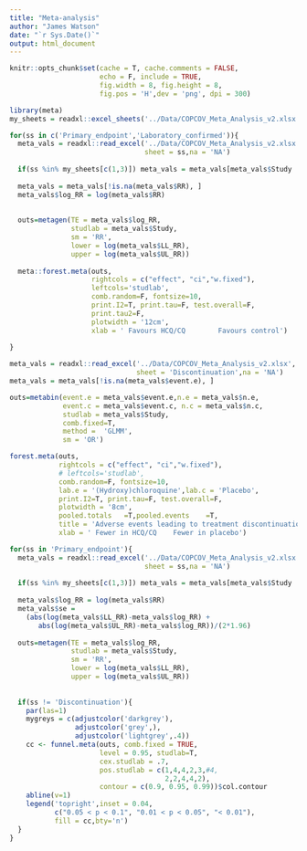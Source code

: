 ```yaml
---
title: "Meta-analysis"
author: "James Watson"
date: "`r Sys.Date()`"
output: html_document
---
```


```r
knitr::opts_chunk$set(cache = T, cache.comments = FALSE,
                      echo = F, include = TRUE, 
                      fig.width = 8, fig.height = 8,
                      fig.pos = 'H',dev = 'png', dpi = 300)
```



```r
library(meta)
my_sheets = readxl::excel_sheets('../Data/COPCOV_Meta_Analysis_v2.xlsx')

```



```r
for(ss in c('Primary_endpoint','Laboratory_confirmed')){
  meta_vals = readxl::read_excel('../Data/COPCOV_Meta_Analysis_v2.xlsx',
                                 sheet = ss,na = 'NA')
  
  if(ss %in% my_sheets[c(1,3)]) meta_vals = meta_vals[meta_vals$Study !='Grau-Pujol 2021',]
  
  meta_vals = meta_vals[!is.na(meta_vals$RR), ]
  meta_vals$log_RR = log(meta_vals$RR)
  
  
  outs=metagen(TE = meta_vals$log_RR, 
               studlab = meta_vals$Study,
               sm = 'RR',
               lower = log(meta_vals$LL_RR),
               upper = log(meta_vals$UL_RR))
  
  meta::forest.meta(outs, 
                    rightcols = c("effect", "ci","w.fixed"),
                    leftcols='studlab',
                    comb.random=F, fontsize=10,
                    print.I2=T, print.tau=F, test.overall=F,
                    print.tau2=F,
                    plotwidth = '12cm',
                    xlab = ' Favours HCQ/CQ        Favours control')
  
}
```


```r
meta_vals = readxl::read_excel('../Data/COPCOV_Meta_Analysis_v2.xlsx',
                               sheet = 'Discontinuation',na = 'NA')
meta_vals = meta_vals[!is.na(meta_vals$event.e), ]

outs=metabin(event.e = meta_vals$event.e,n.e = meta_vals$n.e,
             event.c = meta_vals$event.c, n.c = meta_vals$n.c,
             studlab = meta_vals$Study,
             comb.fixed=T,
             method =  'GLMM',
             sm = 'OR')

forest.meta(outs, 
            rightcols = c("effect", "ci","w.fixed"),
            # leftcols='studlab',
            comb.random=F, fontsize=10,
            lab.e = '(Hydroxy)chloroquine',lab.c = 'Placebo',
            print.I2=T, print.tau=F, test.overall=F,
            plotwidth = '8cm',
            pooled.totals	=T,pooled.events	=T,
            title = 'Adverse events leading to treatment discontinuation',
            xlab = ' Fewer in HCQ/CQ    Fewer in placebo')
```





```r
for(ss in 'Primary_endpoint'){
  meta_vals = readxl::read_excel('../Data/COPCOV_Meta_Analysis_v2.xlsx',
                                 sheet = ss,na = 'NA')
  
  if(ss %in% my_sheets[c(1,3)]) meta_vals = meta_vals[meta_vals$Study !='Grau-Pujol 2021',]
  
  meta_vals$log_RR = log(meta_vals$RR)
  meta_vals$se = 
    (abs(log(meta_vals$LL_RR)-meta_vals$log_RR) +
       abs(log(meta_vals$UL_RR)-meta_vals$log_RR))/(2*1.96)
  
  outs=metagen(TE = meta_vals$log_RR, 
               studlab = meta_vals$Study,
               sm = 'RR',
               lower = log(meta_vals$LL_RR),
               upper = log(meta_vals$UL_RR))
  
  
  if(ss != 'Discontinuation'){
    par(las=1)
    mygreys = c(adjustcolor('darkgrey'),
                adjustcolor('grey',),
                adjustcolor('lightgrey',.4))
    cc <- funnel.meta(outs, comb.fixed = TRUE,
                      level = 0.95, studlab=T,
                      cex.studlab = .7,
                      pos.studlab = c(1,4,4,2,3,#4,
                                      2,2,4,4,2),
                      contour = c(0.9, 0.95, 0.99))$col.contour
    abline(v=1)
    legend('topright',inset = 0.04,
           c("0.05 < p < 0.1", "0.01 < p < 0.05", "< 0.01"), 
           fill = cc,bty='n')
  }
}
```


